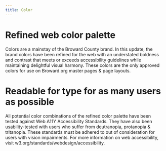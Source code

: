 ```yaml
---
title: Color
---
```


# Refined web color palette

Colors are a mainstay of the Broward County brand. In this update, the brand colors have been refined for the web with an understated boldness and contrast that meets or exceeds accessibility guidelines while maintaining delightful visual harmony. These colors are the only approved colors for use on Broward.org master pages & page layouts.

# Readable for type for as many users as possible

All potential color combinations of the refined color palette have been tested against Web A11Y Accessibility Standards. They have also been usability-tested with users who suffer from deutranopia, protanopia & tritanopia. These standards must be adhered to out of consideration for users with vision impairments. For more information on web accessibility, visit w3.org/standards/webdesign/accessibility.
